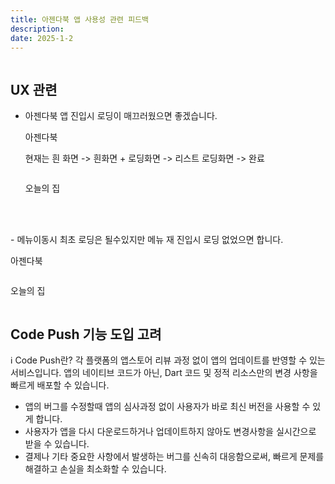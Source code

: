 ```yaml
---
title: 아젠다북 앱 사용성 관련 피드백
description: 
date: 2025-1-2
---
```


<div style={{width:'240px',margin:'0 auto'}}><img src="/app.webp" alt="" style={{boxShadow:'0 1px 2px 0 rgba(60,64,67,.3),0 1px 3px 1px rgba(60,64,67,.15)',borderRadius:'20%'}} /></div>

## UX 관련

- 아젠다북 앱 진입시 로딩이 매끄러웠으면 좋겠습니다.  
    <p className="font-semibold text-center">아젠다북</p>
    <p>현재는 흰 화면 -> 흰화면 + 로딩화면 -> 리스트 로딩화면 -> 완료</p>
    <div className="flex flex-col md:flex-row gap-5 md:gap-10">
        <div><img src="/app-feedback/photo-4.jpeg" alt="" /></div>
        <div><img src="/app-feedback/photo-2.jpeg" alt="" /></div>
        <div><img src="/app-feedback/photo-6.jpeg" alt="" /></div>
        <div><img src="/app-feedback/photo-7.jpeg" alt="" /></div>
    </div>
    <p className="font-semibold text-center">오늘의 집</p>
    <div className="text-center"><img src="/app-feedback/house-2.gif" className="!mx-auto" alt="" /></div>

<br />
<br />
- 메뉴이동시 최초 로딩은 될수있지만 메뉴 재 진입시 로딩 없었으면 합니다.
<div className="flex flex-col md:flex-row gap-5 md:gap-10">
    <div>
        <p className="font-semibold text-center">아젠다북</p>
        <img src="/app-feedback/gif-1.gif" alt="" />
    </div>
    <div>
        <p className="font-semibold text-center">오늘의 집</p>
        <img src="/app-feedback/house-1.gif" alt="" />
    </div>
</div>

## Code Push 기능 도입 고려
ℹ️ Code Push란? 각 플랫폼의 앱스토어 리뷰 과정 없이 앱의 업데이트를 반영할 수 있는 서비스입니다. 앱의 네이티브 코드가 아닌, Dart 코드 및 정적 리소스만의 변경 사항을 빠르게 배포할 수 있습니다.

- 앱의 버그를 수정할때 앱의 심사과정 없이 사용자가 바로 최신 버전을 사용할 수 있게 합니다.
- 사용자가 앱을 다시 다운로드하거나 업데이트하지 않아도 변경사항을 실시간으로 받을 수 있습니다.
- 결제나 기타 중요한 사항에서 발생하는 버그를 신속히 대응함으로써, 빠르게 문제를 해결하고 손실을 최소화할 수 있습니다.